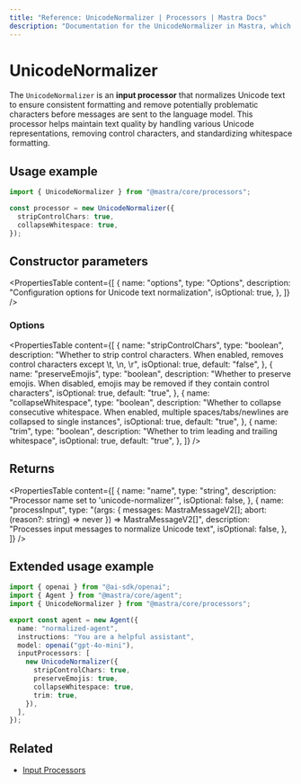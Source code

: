 ```yaml
---
title: "Reference: UnicodeNormalizer | Processors | Mastra Docs"
description: "Documentation for the UnicodeNormalizer in Mastra, which normalizes Unicode text to ensure consistent formatting and remove potentially problematic characters."
---
```


# UnicodeNormalizer

The `UnicodeNormalizer` is an **input processor** that normalizes Unicode text to ensure consistent formatting and remove potentially problematic characters before messages are sent to the language model. This processor helps maintain text quality by handling various Unicode representations, removing control characters, and standardizing whitespace formatting.

## Usage example

```typescript copy
import { UnicodeNormalizer } from "@mastra/core/processors";

const processor = new UnicodeNormalizer({
  stripControlChars: true,
  collapseWhitespace: true,
});
```

## Constructor parameters

<PropertiesTable
  content={[
    {
      name: "options",
      type: "Options",
      description: "Configuration options for Unicode text normalization",
      isOptional: true,
    },
  ]}
/>

### Options

<PropertiesTable
  content={[
    {
      name: "stripControlChars",
      type: "boolean",
      description:
        "Whether to strip control characters. When enabled, removes control characters except \t, \n, \r",
      isOptional: true,
      default: "false",
    },
    {
      name: "preserveEmojis",
      type: "boolean",
      description:
        "Whether to preserve emojis. When disabled, emojis may be removed if they contain control characters",
      isOptional: true,
      default: "true",
    },
    {
      name: "collapseWhitespace",
      type: "boolean",
      description:
        "Whether to collapse consecutive whitespace. When enabled, multiple spaces/tabs/newlines are collapsed to single instances",
      isOptional: true,
      default: "true",
    },
    {
      name: "trim",
      type: "boolean",
      description: "Whether to trim leading and trailing whitespace",
      isOptional: true,
      default: "true",
    },
  ]}
/>

## Returns

<PropertiesTable
  content={[
    {
      name: "name",
      type: "string",
      description: "Processor name set to 'unicode-normalizer'",
      isOptional: false,
    },
    {
      name: "processInput",
      type: "(args: { messages: MastraMessageV2[]; abort: (reason?: string) => never }) => MastraMessageV2[]",
      description: "Processes input messages to normalize Unicode text",
      isOptional: false,
    },
  ]}
/>

## Extended usage example

```typescript title="src/mastra/agents/normalized-agent.ts" showLineNumbers copy
import { openai } from "@ai-sdk/openai";
import { Agent } from "@mastra/core/agent";
import { UnicodeNormalizer } from "@mastra/core/processors";

export const agent = new Agent({
  name: "normalized-agent",
  instructions: "You are a helpful assistant",
  model: openai("gpt-4o-mini"),
  inputProcessors: [
    new UnicodeNormalizer({
      stripControlChars: true,
      preserveEmojis: true,
      collapseWhitespace: true,
      trim: true,
    }),
  ],
});
```

## Related

- [Input Processors](/docs/agents/guardrails)
